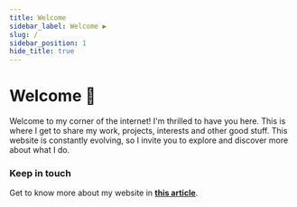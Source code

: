 ```yaml
---
title: Welcome
sidebar_label: Welcome ▶️
slug: /
sidebar_position: 1
hide_title: true
---
```



# Welcome 👋


Welcome to my corner of the internet! I'm thrilled to have you here. This is where I get to share my work, projects, interests and other good stuff. This website is constantly evolving, so I invite you to explore and discover more about what I do.




### Keep in touch

[<FAIcon icon="fa-brands fa-github" size="4x" />](https://github.com/mkeithx)
[<FAIcon icon="fa-brands fa-x-twitter" size="4x" />](https://twitter.com/mkeithtan)
[<FAIcon icon="fa-brands fa-facebook" size="4x" />](https://facebook.com/mkeithtan)
[<FAIcon icon="fa-brands fa-linkedin" size="4x" />](https://www.linkedin.com/in/mkeithtan)



<Admonition type="tip" icon="💡" title="Alternatively">

Get to know more about my website in **[this article](/blog/welcome)**.

</Admonition>



<!-- 
## Navigation 🔭

:::info[Getting started]

Initially, the site has three important sections for various reasons including `Easter Eggs`. Get to know more about recent [updates](/blog) or visit my [project page](/showcase).

::: -->


<!-- 
### 💡 [Guides](./docs/guides)

Whether you're a beginner or an expert, you're sure to find something useful here, dive into my collection of guides, gists, and workarounds. -->


<!-- 
### 🚀 [Geek Universe](./docs/geek-universe)

From the wonders of space exploration to mind-blowing astronomical discoveries, this section is dedicated to satifying my facination with the Universe. Hoping it'd get to satify yours. 😄 -->

<!-- 
### 🗒 [Misc.](./docs/misc)

In this section, you'll find ad-hoc notes and all sorts of interesting tidbits. It's a treasure trove of miscellaneous content that's sure to pique your interest. -->

<!-- ## Happy browsing!

:::tip[]

Get to know more about my website in **[this article](/blog/welcome)**.

::: -->